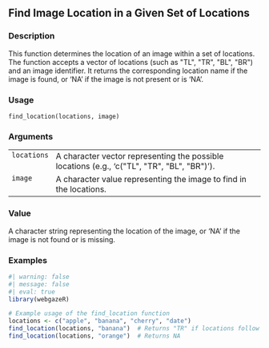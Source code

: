 ## Find Image Location in a Given Set of Locations {.unnumbered}


### Description

This function determines the location of an image within a set of locations.
The function accepts a vector of locations (such as &quot;TL&quot;, &quot;TR&quot;, &quot;BL&quot;, &quot;BR&quot;) and an image identifier.
It returns the corresponding location name if the image is found, or 'NA' if the image is not present or is 'NA'.



### Usage

<pre><code class='language-R'>find_location(locations, image)
</code></pre>


### Arguments

<table>
<tr><td style = "white-space: nowrap; font-family: monospace; vertical-align: top"><code id="locations">locations</code></td>
<td>
A character vector representing the possible locations (e.g., 'c(&quot;TL&quot;, &quot;TR&quot;, &quot;BL&quot;, &quot;BR&quot;)').
</td></tr>
<tr><td style = "white-space: nowrap; font-family: monospace; vertical-align: top"><code id="image">image</code></td>
<td>
A character value representing the image to find in the locations.
</td></tr>
</table>


### Value

A character string representing the location of the image, or 'NA' if the image is not found or is missing.



### Examples
::: {.to-webr}
::: {.to-webr}
```r
#| warning: false
#| message: false
#| eval: true
library(webgazeR)

# Example usage of the find_location function
locations <- c("apple", "banana", "cherry", "date")
find_location(locations, "banana")  # Returns "TR" if locations follow c("TL", "TR", "BL", "BR")
find_location(locations, "orange")  # Returns NA



```
:::
:::
